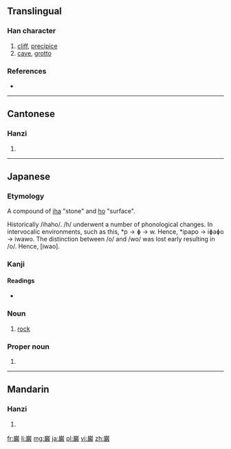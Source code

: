 {{also|巖}}
==Translingual==

===Han character===
{{Han char|rn=46|rad=山|as=17|sn=20|four=|canj=山火一大 (UFMK)}}

# [[cliff]], [[precipice]]
# [[cave]], [[grotto]]

===References===
* {{Han ref|kx=0322.291|dkj=08624|dj=0622.420|hdz=10806.161|uh=5DCC|ud=24012}}

----

==Cantonese==

===Hanzi===
{{yue-hanzi|jyut=ngaam4|y=ngaam4}}

# {{defn|lang=yue|sort=山17}}

----

==Japanese==

===Etymology===
A compound of [[岩|iha]] "stone" and [[秀|ho]] "surface".

Historically /ihaho/. /h/ underwent a number of phonological changes. In intervocalic environments, such as this, *p → ɸ → w. Hence, *ipapo → iɸaɸo → iwawo. The distinction between /o/ and /wo/ was lost early resulting in /o/. Hence, [iwao].

===Kanji===
{{ja-kanji|grade=|rs=山17}}

====Readings====
* {{ja-readings|on=[[がん]] (gan)|kun=[[けわしい]] (kewashii), [[いわお]] (iwao)}}

===Noun===
{{ja-noun|いわ|hhira=いは}}

# [[rock]]

===Proper noun===
{{ja-pos|いわお|proper|hhira=いはほ}}

# {{given name|male|lang=ja|sort=いわお}}

----

==Mandarin==

===Hanzi===
{{cmn-hanzi|pin=[[yán]] ([[yan2]])|wg=yen<sup>2</sup>}}

# {{defn|lang=cmn|sort=山17}}

[[fr:巌]]
[[li:巌]]
[[mg:巌]]
[[ja:巌]]
[[pl:巌]]
[[vi:巌]]
[[zh:巌]]